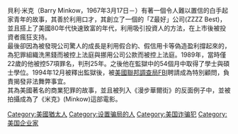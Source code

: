 {{roughtranslation|time=2015-05-19T18:47:23+00:00}}
{{unreferenced|time=2015-05-19T18:47:23+00:00}}
貝利·米克（Barry Minkow，1967年3月17日－）有著一個令人難以置信的白手起家青年的故事，其善於利用口才，其創立了一個的「Z最好」公司(ZZZZ Best)，並且搭上了美國80年代快速致富的年代，利用吸引投資人的方法，在上市後被投資者瘋狂支持。<br />

最後卻因為被發現公司驚人的成長是利用假合約、假信用卡等偽造盈利撐起來的，為犯罪組織洗黑錢而被控上法庭與挪用公司公款而被控上法庭。1989年，當時僅22歲的他被控57項罪名，判刑25年。之後他在監獄中的54個月中取得了學士與碩士學位。1994年12月被釋出監獄後，被[[美國聯邦調查局|美國聯邦調查局]]FBI聘請成為特別顧問，負責揭發非法舞弊事宜。<br />

其為美國著名的商業犯罪的故事，並且被列入《漫步華爾街》的反面例子中，並被拍攝成為了《米克》(Minkow)這部電影。

{{Authority control}}
{{DEFAULTSORT: Minkow, Barry}}
[[Category:美國猶太人|Category:美國猶太人]]
[[Category:设置骗局的人|Category:设置骗局的人]]
[[Category:美国诈骗犯|Category:美国诈骗犯]]
[[Category:美国企业家|Category:美国企业家]]